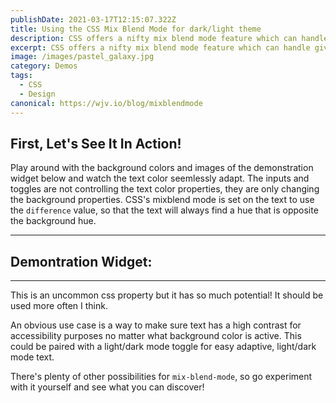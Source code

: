 ```yaml
---
publishDate: 2021-03-17T12:15:07.322Z
title: Using the CSS Mix Blend Mode for dark/light theme
description: CSS offers a nifty mix blend mode feature which can handle giving text a contrasting color based on the background color.
excerpt: CSS offers a nifty mix blend mode feature which can handle giving text a contrasting color based on the background color.
image: /images/pastel_galaxy.jpg
category: Demos
tags:
  - CSS
  - Design
canonical: https://wjv.io/blog/mixblendmode
---
```



## First, Let's See It In Action!

Play around with the background colors and images of the demonstration widget below and watch the text color seemlessly adapt. The inputs and toggles are not controlling the text color properties, they are only changing the background properties. CSS's mixblend mode is set on the text to use the <code>difference</code> value, so that the text will always find a hue that is opposite the background hue.
<hr />
<h2>Demontration Widget: </h2>
<MixBlendMode />
<hr />

This is an uncommon css property but it has so much potential! It should be used more often I think.

An obvious use case is a way to make sure text has a high contrast for accessibility purposes no matter what background color is active. This could be paired with a light/dark mode toggle for easy adaptive, light/dark mode text.

There's plenty of other possibilities for <code>mix-blend-mode</code>, so go experiment with it yourself and see what you can discover!
